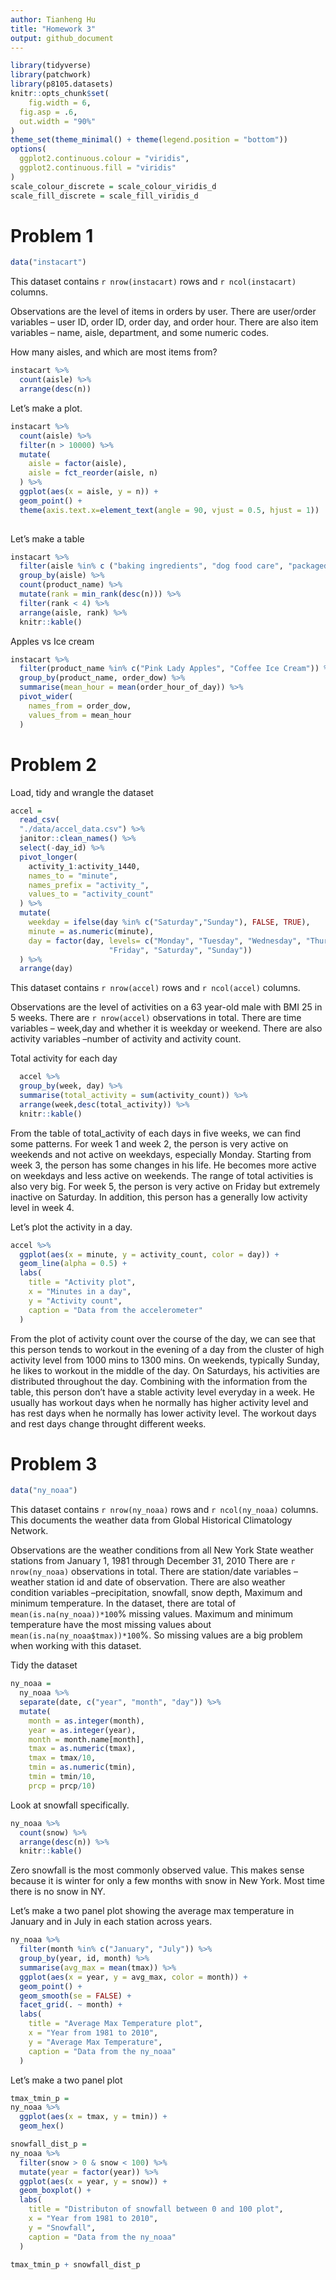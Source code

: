 ```yaml
---
author: Tianheng Hu
title: "Homework 3"
output: github_document
---
```


```r
library(tidyverse)
library(patchwork)
library(p8105.datasets)
knitr::opts_chunk$set(
	fig.width = 6, 
  fig.asp = .6,
  out.width = "90%"
)
theme_set(theme_minimal() + theme(legend.position = "bottom"))
options(
  ggplot2.continuous.colour = "viridis",
  ggplot2.continuous.fill = "viridis"
)
scale_colour_discrete = scale_colour_viridis_d
scale_fill_discrete = scale_fill_viridis_d
```



# Problem 1

```r
data("instacart")
```

This dataset contains `r nrow(instacart)` rows and `r ncol(instacart)` columns.

Observations are the level of items in orders by user. There are user/order variables -- user ID, order ID, order day, and order hour. There are also item variables -- name, aisle, department, and some numeric codes.


How many aisles, and which are most items from?

```r
instacart %>% 
  count(aisle) %>% 
  arrange(desc(n))

```

Let's make a plot.

```r
instacart %>% 
  count(aisle) %>% 
  filter(n > 10000) %>% 
  mutate(
    aisle = factor(aisle),
    aisle = fct_reorder(aisle, n)
  ) %>% 
  ggplot(aes(x = aisle, y = n)) +
  geom_point() +
  theme(axis.text.x=element_text(angle = 90, vjust = 0.5, hjust = 1))
  
```

Let's make a table
```r
instacart %>% 
  filter(aisle %in% c ("baking ingredients", "dog food care", "packaged vegetables fruits")) %>% 
  group_by(aisle) %>% 
  count(product_name) %>% 
  mutate(rank = min_rank(desc(n))) %>% 
  filter(rank < 4) %>% 
  arrange(aisle, rank) %>% 
  knitr::kable()

```

Apples vs Ice cream

```r
instacart %>% 
  filter(product_name %in% c("Pink Lady Apples", "Coffee Ice Cream")) %>% 
  group_by(product_name, order_dow) %>% 
  summarise(mean_hour = mean(order_hour_of_day)) %>% 
  pivot_wider(
    names_from = order_dow,
    values_from = mean_hour
  )
```


# Problem 2


Load, tidy and wrangle the dataset
```r
accel = 
  read_csv(
  "./data/accel_data.csv") %>% 
  janitor::clean_names() %>% 
  select(-day_id) %>% 
  pivot_longer(
    activity_1:activity_1440,
    names_to = "minute",
    names_prefix = "activity_",
    values_to = "activity_count"
  ) %>% 
  mutate(
    weekday = ifelse(day %in% c("Saturday","Sunday"), FALSE, TRUE),
    minute = as.numeric(minute),
    day = factor(day, levels= c("Monday", "Tuesday", "Wednesday", "Thursday", 
                      "Friday", "Saturday", "Sunday"))
  ) %>% 
  arrange(day)

```

This dataset contains `r nrow(accel)` rows and `r ncol(accel)` columns.

Observations are the level of activities on a 63 year-old male with BMI 25 in 5 weeks. There are  `r nrow(accel)` observations in total. There are time variables -- week,day and whether it is weekday or weekend. There are also activity variables --number of activity and activity count.


Total activity for each day
```r
  accel %>% 
  group_by(week, day) %>% 
  summarise(total_activity = sum(activity_count)) %>% 
  arrange(week,desc(total_activity)) %>% 
  knitr::kable()

```

From the table of total_activity of each days in five weeks, we can find some patterns. For week 1 and week 2, the person is very active on weekends and not active on weekdays, especially Monday. Starting from week 3, the person has some changes in his life. He becomes more active on weekdays and less active on weekends. The range of total activities is also very big. For week 5, the person is very active on Friday but extremely inactive on Saturday. In addition, this person has a generally low activity level in week 4.


Let's plot the activity in a day.
```r

accel %>% 
  ggplot(aes(x = minute, y = activity_count, color = day)) +
  geom_line(alpha = 0.5) +
  labs(
    title = "Activity plot",
    x = "Minutes in a day",
    y = "Activity count",
    caption = "Data from the accelerometer"
  ) 


```

From the plot of activity count over the course of the day, we can see that this person tends to workout in the evening of a day from the cluster of high activity level from 1000 mins to 1300 mins. On weekends, typically Sunday, he likes to workout in the middle of the day. On Saturdays, his activities are distributed throughout the day. Combining with the information from the table, this person don't have a stable activity level everyday in a week. He usually has workout days when he normally has higher activity level and has rest days when he normally has lower activity level. The workout days and rest days change throught different weeks. 



# Problem 3


```r
data("ny_noaa")
```

This dataset contains `r nrow(ny_noaa)` rows and `r ncol(ny_noaa)` columns. This documents the weather data from Global Historical Climatology Network.

Observations are the weather conditions from all New York State weather stations from January 1, 1981 through December 31, 2010 There are  `r nrow(ny_noaa)` observations in total. There are station/date variables -- weather station id and date of observation. There are also weather condition variables --precipitation, snowfall, snow depth, Maximum and minimum temperature. In the dataset, there are total of `mean(is.na(ny_noaa))*100`% missing values. Maximum and minimum temperature have the most missing values about `mean(is.na(ny_noaa$tmax))*100`%. So missing values are a big problem when working with this dataset.


Tidy the dataset
```r
ny_noaa = 
  ny_noaa %>% 
  separate(date, c("year", "month", "day")) %>% 
  mutate(
    month = as.integer(month),
    year = as.integer(year),
    month = month.name[month],
    tmax = as.numeric(tmax),
    tmax = tmax/10,
    tmin = as.numeric(tmin),
    tmin = tmin/10,
    prcp = prcp/10) 

```


Look at snowfall specifically.
```r
ny_noaa %>% 
  count(snow) %>% 
  arrange(desc(n)) %>% 
  knitr::kable()
```

Zero snowfall is the most commonly observed value. This makes sense because it is winter for only a few months with snow in New York. Most time there is no snow in NY.



Let's make a two panel plot showing the average max temperature in January and in July in each station across years.

```r
ny_noaa %>% 
  filter(month %in% c("January", "July")) %>% 
  group_by(year, id, month) %>%
  summarise(avg_max = mean(tmax)) %>% 
  ggplot(aes(x = year, y = avg_max, color = month)) +
  geom_point() +
  geom_smooth(se = FALSE) + 
  facet_grid(. ~ month) +
  labs(
    title = "Average Max Temperature plot",
    x = "Year from 1981 to 2010",
    y = "Average Max Temperature",
    caption = "Data from the ny_noaa"
  ) 


```




Let's make a two panel plot
```r

tmax_tmin_p = 
ny_noaa %>% 
  ggplot(aes(x = tmax, y = tmin)) + 
  geom_hex() 

snowfall_dist_p =
ny_noaa %>% 
  filter(snow > 0 & snow < 100) %>% 
  mutate(year = factor(year)) %>% 
  ggplot(aes(x = year, y = snow)) + 
  geom_boxplot() +
  labs(
    title = "Distributon of snowfall between 0 and 100 plot",
    x = "Year from 1981 to 2010",
    y = "Snowfall",
    caption = "Data from the ny_noaa"
  ) 

tmax_tmin_p + snowfall_dist_p
```

